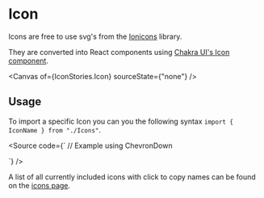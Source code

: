 


<Meta of={IconStories} />

# Icon

Icons are free to use svg's from the [Ionicons](https://ionic.io/ionicons) library.

They are converted into React components using [Chakra UI's Icon component](https://chakra-ui.com/docs/components/icon#using-the-icon-component).

<Canvas of={IconStories.Icon} sourceState={"none"} />
<Controls of={IconStories.Icon} />

## Usage

To import a specific Icon you can you the following syntax `import { IconName } from "./Icons"`.

<Source
  code={`
// Example using ChevronDown

`}
/>

A list of all currently included icons with click to copy names can be found on the [icons page](?path=/story/icon-icons--icons).
